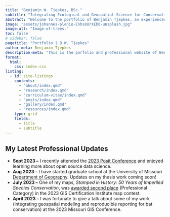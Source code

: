 ---
title: "Benjamin W. Tjepkes, BSc."
subtitle: "Integrating Ecological and Geospatial Science for Conservation"
abstract: "Welcome to the portfolio of Benjamin Tjepkes, an experienced wildlife ecologist and studying geographer. This site provides an overview of my professional experience and a showcase of my technical writings and visualizations."
image: "assets/johannes-plenio-Enhs8UrXEb0-unsplash.jpg"
image-alt: "Image-of-trees."
toc: false
# sidebar: false
pagetitle: "Portfolio | B.W. Tjepkes"
author-meta: Benjamin Tjepkes
description-meta: "This is the porfolio and professional website of Benjamin Tjepkes."
format:
  html:
    css: index.css
listing:
  - id: site-listings
    contents:
      - "about/index.qmd"
      - "research/index.qmd"
      - "curriculum-vitae/index.qmd"
      - "posts/index.qmd"
      - "gallery/index.qmd"
      - "resources/index.qmd"
    type: grid
    fields:
      - title
      - subtitle
---
:::{.column-page-right}

::: {#site-listings}
:::

::: {.callout-important collapse="false" }
## My Latest Professional Updates

- **Sept 2023 --** I recently attended the [2023 Posit Conference](https://posit.co/conference/) and enjoyed learning more about open source data science.
- **Aug 2023 --** I have started graduate school at the University of Missouri [Department of Geography](https://geography.missouri.edu). Updates on my thesis work coming soon!
- **July 2023 --** One of my maps, *Stamped in History: 50 Years of Imperiled Species Conservation*, was [awarded second place](https://www.gisci.org/About-Us/Map-Contest/Previous-Contest-Winners) (Professional Category) in the 2023 GIS Certification Institute map contest.
- **April 2023 --** I was fortunate to give a talk about some of my work (integrating geospatial modeling and reproducible reporting for bat conservation) at the 2023 Missouri GIS Conference.
:::


<!-- ::: {.index-intro-start} -->

<!-- ::: {.intro-headshot} -->

<!-- ![](assets/img-ben-with-bear-2.jpg){.nolightbox .headshot-img} -->

<!-- ::: -->


<!-- ::: {.index-intro-start-text} -->

<!-- ## My Brief Biography -->
<!--   - I am a graduate student at the University of Missouri studying geographic information systems in the Department of Geography. -->

<!--   - My work focuses on using a variety of data science and geospatial technologies to research the natural world, often aimed at conservation. -->

<!--   - I have several years of continuous professional development working with governmental, private, and academic entities across the US. -->

<!-- ::: {.index-intro-start-icons} -->
<!-- [{{< fa brands linkedin size=2x >}}](https://www.linkedin.com/in/benjamintjepkes/) [{{< fa brands github size=2x >}}](https://github.com/btjepkes) [{{< fa brands twitter size=2x >}}](https://twitter.com/BTjepkes) [{{< fa brands researchgate size=2x >}}](https://www.researchgate.net/profile/Benjamin-Tjepkes) [{{< fa brands orcid size=2x >}}](https://orcid.org/0009-0002-5524-2675) -->
<!-- ::: -->

<!-- ::: -->
<!-- ::: -->
:::
